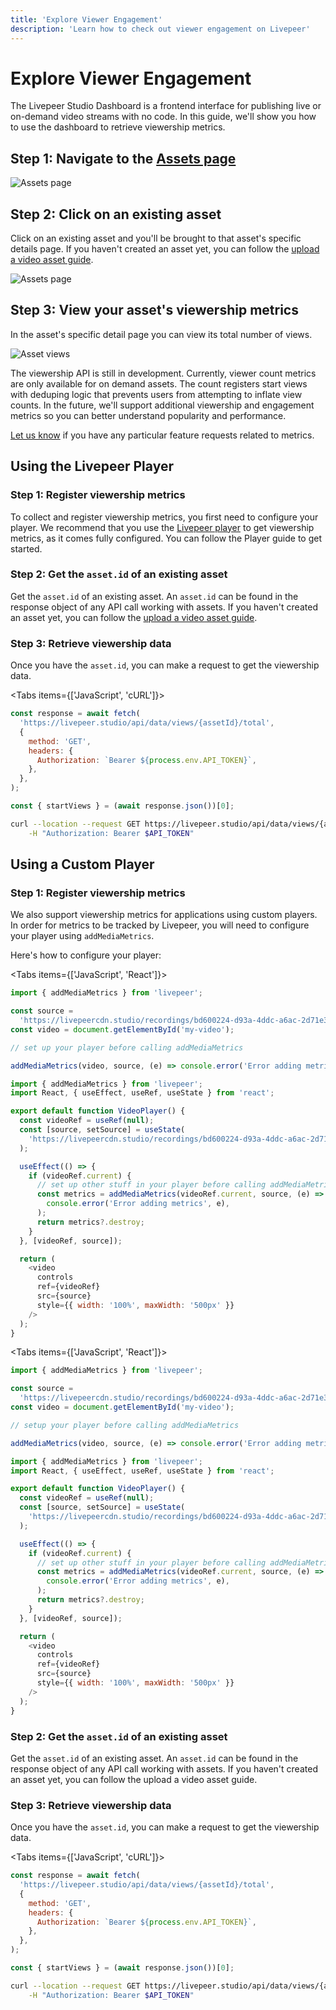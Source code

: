 ```yaml
---
title: 'Explore Viewer Engagement'
description: 'Learn how to check out viewer engagement on Livepeer'
---
```



# Explore Viewer Engagement

The Livepeer Studio Dashboard is a frontend interface for publishing live or
on-demand video streams with no code. In this guide, we'll show you how to use
the dashboard to retrieve viewership metrics.

## Step 1: Navigate to the [Assets page](https://livepeer.studio/dashboard/assets)

![Assets page](/images/engagement/Dashboard-1.png)

## Step 2: Click on an existing asset

Click on an existing asset and you'll be brought to that asset's specific
details page. If you haven't created an asset yet, you can follow the
[upload a video asset guide](/guides/developing/view-asset).

![Assets page](/images/engagement/Dashboard-4.png)

## Step 3: View your asset's viewership metrics

In the asset's specific detail page you can view its total number of views.

![Asset views](/images/engagement/Dashboard-10.png)

<Callout>
  The viewership API is still in development. Currently, viewer count metrics
  are only available for on demand assets. The count registers start views with
  deduping logic that prevents users from attempting to inflate view counts. In
  the future, we'll support additional viewership and engagement metrics so you
  can better understand popularity and performance.
</Callout>

[Let us know](https://livepeer.studio/contact) if you have any particular
feature requests related to metrics.

## Using the Livepeer Player

### Step 1: Register viewership metrics

To collect and register viewership metrics, you first need to configure your player.
We recommend that you use the [Livepeer player](/reference/livepeer-js/Player)
to get viewership metrics, as it comes fully configured.
You can follow the Player guide to get started.

### Step 2: Get the `asset.id` of an existing asset

Get the `asset.id` of an existing asset. An `asset.id` can be found in the
response object of any API call working with assets. If you haven't created an
asset yet, you can follow the
[upload a video asset guide](/guides/developing/view-asset).

### Step 3: Retrieve viewership data

Once you have the `asset.id`, you can make a request to get the viewership data.

<Tabs items={['JavaScript', 'cURL']}>
  <Tab>

```js
const response = await fetch(
  'https://livepeer.studio/api/data/views/{assetId}/total',
  {
    method: 'GET',
    headers: {
      Authorization: `Bearer ${process.env.API_TOKEN}`,
    },
  },
);

const { startViews } = (await response.json())[0];
```

  </Tab>
  <Tab>

```bash
curl --location --request GET https://livepeer.studio/api/data/views/{assetId}/total \
    -H "Authorization: Bearer $API_TOKEN"
```

  </Tab>

</Tabs>

## Using a Custom Player

### Step 1: Register viewership metrics

We also support viewership metrics for applications using custom players.
In order for metrics to be tracked by Livepeer, you will need to configure
your player using `addMediaMetrics`.

Here's how to configure your player:

<Tabs items={['JavaScript', 'React']}>
  <Tab>

```js
import { addMediaMetrics } from 'livepeer';

const source =
  'https://livepeercdn.studio/recordings/bd600224-d93a-4ddc-a6ac-2d71e3c36768/index.m3u8';
const video = document.getElementById('my-video');

// set up your player before calling addMediaMetrics

addMediaMetrics(video, source, (e) => console.error('Error adding metrics', e));
```

  </Tab>
  <Tab>

```js
import { addMediaMetrics } from 'livepeer';
import React, { useEffect, useRef, useState } from 'react';

export default function VideoPlayer() {
  const videoRef = useRef(null);
  const [source, setSource] = useState(
    'https://livepeercdn.studio/recordings/bd600224-d93a-4ddc-a6ac-2d71e3c36768/index.m3u8',
  );

  useEffect(() => {
    if (videoRef.current) {
      // set up other stuff in your player before calling addMediaMetrics
      const metrics = addMediaMetrics(videoRef.current, source, (e) =>
        console.error('Error adding metrics', e),
      );
      return metrics?.destroy;
    }
  }, [videoRef, source]);

  return (
    <video
      controls
      ref={videoRef}
      src={source}
      style={{ width: '100%', maxWidth: '500px' }}
    />
  );
}
```

  </Tab>

</Tabs>

<Tabs items={['JavaScript', 'React']}>
  <Tab>

```js
import { addMediaMetrics } from 'livepeer';

const source =
  'https://livepeercdn.studio/recordings/bd600224-d93a-4ddc-a6ac-2d71e3c36768/index.m3u8';
const video = document.getElementById('my-video');

// setup your player before calling addMediaMetrics

addMediaMetrics(video, source, (e) => console.error('Error adding metrics', e));
```

  </Tab>
  <Tab>

```js
import { addMediaMetrics } from 'livepeer';
import React, { useEffect, useRef, useState } from 'react';

export default function VideoPlayer() {
  const videoRef = useRef(null);
  const [source, setSource] = useState(
    'https://livepeercdn.studio/recordings/bd600224-d93a-4ddc-a6ac-2d71e3c36768/index.m3u8',
  );

  useEffect(() => {
    if (videoRef.current) {
      // set up other stuff in your player before calling addMediaMetrics
      const metrics = addMediaMetrics(videoRef.current, source, (e) =>
        console.error('Error adding metrics', e),
      );
      return metrics?.destroy;
    }
  }, [videoRef, source]);

  return (
    <video
      controls
      ref={videoRef}
      src={source}
      style={{ width: '100%', maxWidth: '500px' }}
    />
  );
}
```

  </Tab>
</Tabs>

### Step 2: Get the `asset.id` of an existing asset

Get the `asset.id` of an existing asset. An `asset.id` can be found in the
response object of any API call working with assets. If you haven't created an
asset yet, you can follow the upload a video asset guide.

### Step 3: Retrieve viewership data

Once you have the `asset.id`, you can make a request to get the viewership data.

<Tabs items={['JavaScript', 'cURL']}>
  <Tab>

```js
const response = await fetch(
  'https://livepeer.studio/api/data/views/{assetId}/total',
  {
    method: 'GET',
    headers: {
      Authorization: `Bearer ${process.env.API_TOKEN}`,
    },
  },
);

const { startViews } = (await response.json())[0];
```

  </Tab>
  <Tab>

```bash
curl --location --request GET https://livepeer.studio/api/data/views/{assetId}/total \
    -H "Authorization: Bearer $API_TOKEN"
```

  </Tab>
</Tabs>
